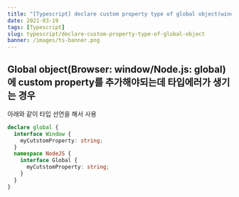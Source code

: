 ```yaml
---
title: "[Typescript] declare custom property type of global object(window/global)"
date: 2021-03-19
tags: [Typescript]
slug: typescript/declare-custom-property-type-of-global-object
banner: /images/ts-banner.png
---
```


## Global object(Browser: window/Node.js: global)에 custom property를 추가해야되는데 타입에러가 생기는 경우

아래와 같이 타입 선언을 해서 사용

```ts
declare global {
  interface Window {
    myCutstomProperty: string;
  }
  namespace NodeJS {
    interface Global {
      myCutstomProperty: string;
    }
  }
}
```

